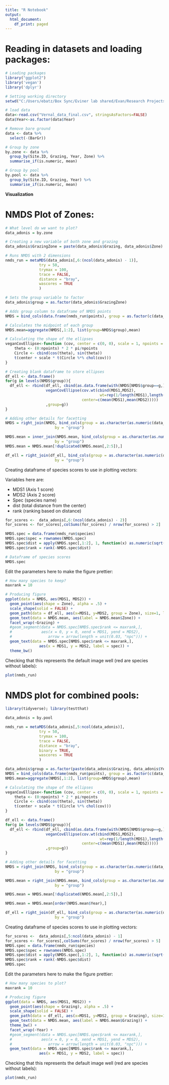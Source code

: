 ---
title: "R Notebook"
output:
  html_document:
    df_print: paged
---

# Reading in datasets and loading packages:

```{r, warning=FALSE, message=FALSE}
# Loading packages
library("ggplot2")
library('vegan')
library('dplyr')

# Setting working directory
setwd("C:/Users/ebatz/Box Sync/Eviner lab shared/Evan/Research Projects/Julia BetaDiv")

# load data
data<-read.csv("Vernal_data_final.csv", stringsAsFactors=FALSE)
data$Year<-as.factor(data$Year)

# Remove bare ground
data <- data %>%
  select(-(BarGr))

# Group by zone
by.zone <- data %>% 
  group_by(Site.ID, Grazing, Year, Zone) %>% 
  summarise_if(is.numeric, mean)

# Group by pool
by.pool <- data %>% 
  group_by(Site.ID, Grazing, Year) %>% 
  summarise_if(is.numeric, mean)
```

__Visualization__

# NMDS Plot of Zones:

```{r}

# What level do we want to plot?
data_adonis = by.zone

# Creating a new variable of both zone and grazing
data_adonis$GrazingZone = paste(data_adonis$Grazing, data_adonis$Zone)

# Runs NMDS with 2 dimensions
nmds_run = metaMDS(data_adonis[,6:(ncol(data_adonis) - 1)],
               try = 50,
               trymax = 100,
               trace = FALSE,
               distance = "bray",
               wascores = TRUE
               )

# Sets the group variable to factor
data_adonis$group = as.factor(data_adonis$GrazingZone)

# Adds group column to dataframe of NMDS points
NMDS = bind_cols(data.frame(nmds_run$points), group = as.factor(c(data_adonis$group)))

# Calculates the midpoint of each group
NMDS.mean=aggregate(NMDS[,1:2], list(group=NMDS$group),mean)

# Calculating the shape of the ellipses
veganCovEllipse<-function (cov, center = c(0, 0), scale = 1, npoints = 100){
    theta <- (0:npoints) * 2 * pi/npoints
    Circle <- cbind(cos(theta), sin(theta))
    t(center + scale * t(Circle %*% chol(cov)))
}

# Creating blank dataframe to store ellipses
df_ell <- data.frame()
for(g in levels(NMDS$group)){
  df_ell <- rbind(df_ell, cbind(as.data.frame(with(NMDS[NMDS$group==g,],
                  veganCovEllipse(cov.wt(cbind(MDS1,MDS2),
                                          wt=rep(1/length(MDS1),length(MDS1)))$cov,
                                  center=c(mean(MDS1),mean(MDS2)))))
                  ,group=g))
}

# Adding other details for facetting
NMDS = right_join(NMDS, bind_cols(group = as.character(as.numeric(data_adonis$group)), data_adonis[,2:4]),
                      by = "group")

NMDS.mean = inner_join(NMDS.mean, bind_cols(group = as.character(as.numeric(data_adonis$group)), data_adonis[,2:4]),
                      by = "group")
NMDS.mean = NMDS.mean[!duplicated(NMDS.mean[,2:5]),]

df_ell = right_join(df_ell, bind_cols(group = as.character(as.numeric(data_adonis$group)), data_adonis[,2:4]),
                      by = "group")
```

Creating dataframe of species scores to use in plotting vectors:   

Variables here are:  

* MDS1 (Axis 1 score)
* MDS2 (Axis 2 score)
* Spec (species name)
* dist (total distance from the center)
* rank (ranking based on distance)

```{r}
for_scores <-  data_adonis[,6:(ncol(data_adonis) - 2)]
for_scores <- for_scores[,colSums(for_scores) / nrow(for_scores) > 2]

NMDS.spec = data.frame(nmds_run$species)
NMDS.spec$spec = rownames(NMDS.spec)
NMDS.spec$dist = apply(NMDS.spec[,1:2], 1, function(x) as.numeric(sqrt(sum(x^2))))
NMDS.spec$rank = rank(-NMDS.spec$dist)

# Dataframe of species scores
NMDS.spec
```

Edit the parameters here to make the figure prettier:

```{r}
# How many species to keep?
maxrank = 10

# Producing figure
ggplot(data = NMDS, aes(MDS1, MDS2)) + 
  geom_point(aes(shape = Zone), alpha = .5) +
  scale_shape(solid = FALSE) + 
  geom_path(data = df_ell, aes(x=MDS1, y=MDS2, group = Zone), size=1, linetype=1, alpha = .5) +
  geom_text(data = NMDS.mean, aes(label = NMDS.mean$Zone)) + 
  facet_wrap(~Grazing) +
  #geom_segment(data = NMDS.spec[NMDS.spec$rank <= maxrank,], 
  #             aes(x = 0, y = 0, xend = MDS1, yend = MDS2),
  #                arrow = arrow(length = unit(0.03, "npc"))) + 
  geom_text(data = NMDS.spec[NMDS.spec$rank <= maxrank,], 
               aes(x = MDS1, y = MDS2, label = spec)) +
  theme_bw()
```

Checking that this represents the default image well (red are species without labels):

```{r}
plot(nmds_run)
```

# NMDS plot for combined pools:

```{r, warning=FALSE, message=FALSE}
library(tidyverse); library(testthat)

data_adonis = by.pool

nmds_run = metaMDS(data_adonis[,5:ncol(data_adonis)],
               try = 50,
               trymax = 100,
               trace = FALSE,
               distance = "bray",
               binary = TRUE,
               wascores = TRUE
               )

data_adonis$group = as.factor(paste(data_adonis$Grazing, data_adonis$Year))
NMDS = bind_cols(data.frame(nmds_run$points), group = as.factor(c(data_adonis$group)))
NMDS.mean=aggregate(NMDS[,1:2], list(group=NMDS$group),mean)

# Calculating the shape of the ellipses
veganCovEllipse<-function (cov, center = c(0, 0), scale = 1, npoints = 100){
    theta <- (0:npoints) * 2 * pi/npoints
    Circle <- cbind(cos(theta), sin(theta))
    t(center + scale * t(Circle %*% chol(cov)))
}

df_ell <- data.frame()
for(g in levels(NMDS$group)){
  df_ell <- rbind(df_ell, cbind(as.data.frame(with(NMDS[NMDS$group==g,],
                  veganCovEllipse(cov.wt(cbind(MDS1,MDS2),
                                          wt=rep(1/length(MDS1),length(MDS1)))$cov,
                                  center=c(mean(MDS1),mean(MDS2)))))
                  ,group=g))
}

# Adding other details for facetting
NMDS = right_join(NMDS, bind_cols(group = as.character(as.numeric(data_adonis$group)), data_adonis[,2:3]),
                      by = "group")

NMDS.mean = right_join(NMDS.mean, bind_cols(group = as.character(as.numeric(data_adonis$group)), data_adonis[,2:3]),
                      by = "group")

NMDS.mean = NMDS.mean[!duplicated(NMDS.mean[,2:5]),]

NMDS.mean = NMDS.mean[order(NMDS.mean$Year),]

df_ell = right_join(df_ell, bind_cols(group = as.character(as.numeric(data_adonis$group)), data_adonis[,2:3]),
                      by = "group")
```

Creating dataframe of species scores to use in plotting vectors:

```{r}
for_scores <-  data_adonis[,5:ncol(data_adonis) - 1]
for_scores <- for_scores[,colSums(for_scores) / nrow(for_scores) > 5]
NMDS.spec = data.frame(nmds_run$species)
NMDS.spec$spec = rownames(NMDS.spec)
NMDS.spec$dist = apply(NMDS.spec[,1:2], 1, function(x) as.numeric(sqrt(sum(x^2))))
NMDS.spec$rank = rank(-NMDS.spec$dist)
NMDS.spec
```

Edit the parameters here to make the figure prettier:

```{r}
# How many species to plot?
maxrank = 10

# Producing figure
ggplot(data = NMDS, aes(MDS1, MDS2)) + 
  geom_point(aes(shape = Grazing), alpha = .5) +
  scale_shape(solid = FALSE) + 
  geom_path(data = df_ell, aes(x=MDS1, y=MDS2, group = Grazing), size=1, linetype=1) +
  geom_text(data = NMDS.mean, aes(label = NMDS.mean$Grazing)) +
  theme_bw() +
  facet_wrap(~Year) +
  #geom_segment(data = NMDS.spec[NMDS.spec$rank <= maxrank,], 
  #             aes(x = 0, y = 0, xend = MDS1, yend = MDS2),
  #                arrow = arrow(length = unit(0.03, "npc"))) + 
  geom_text(data = NMDS.spec[NMDS.spec$rank <= maxrank,], 
               aes(x = MDS1, y = MDS2, label = spec))
```

Checking that this represents the default image well (red are species without labels):

```{r}
plot(nmds_run)
```
